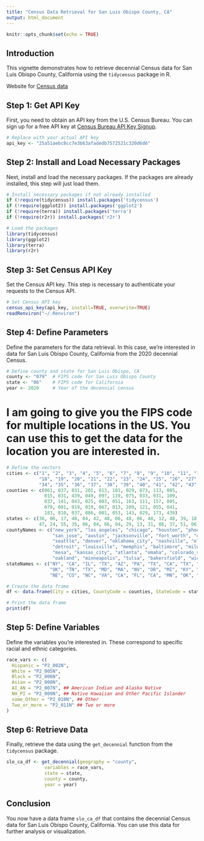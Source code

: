 ```yaml
---
title: "Census Data Retrieval for San Luis Obispo County, CA"
output: html_document
---
```


```r
knitr::opts_chunk$set(echo = TRUE)
```

## Introduction

This vignette demonstrates how to retrieve decennial Census data for San Luis Obispo County, California using the `tidycensus` package in R.

Website for [Census data](https://www.census.gov/quickfacts/fact/table/)

## Step 1: Get API Key

First, you need to obtain an API key from the U.S. Census Bureau. You can sign up for a free API key at [Census Bureau API Key Signup](https://api.census.gov/data/key_signup.html).

```r
# Replace with your actual API key
api_key <- "25a51aebc8cc7e3b63afadedb7572521c320d6d6"
```

## Step 2: Install and Load Necessary Packages

Next, install and load the necessary packages. If the packages are already installed, this step will just load them.

```r
# Install necessary packages if not already installed
if (!require(tidycensus)) install.packages('tidycensus')
if (!require(ggplot2)) install.packages('ggplot2')
if (!require(terra)) install.packages('terra')
if (!require(r2r)) install.packages('r2r')

# Load the packages
library(tidycensus)
library(ggplot2)
library(terra)
library(r2r)
```

## Step 3: Set Census API Key

Set the Census API key. This step is necessary to authenticate your requests to the Census API.

```r
# Set Census API key
census_api_key(api_key, install=TRUE, overwrite=TRUE)
readRenviron("~/.Renviron")
```

## Step 4: Define Parameters

Define the parameters for the data retrieval. In this case, we're interested in data for San Luis Obispo County, California from the 2020 decennial Census.



```r
# Define county and state for San Luis Obispo, CA
county <- "079"  # FIPS code for San Luis Obispo County
state <- "06"    # FIPS code for California
year <- 2020     # Year of the decennial census
```

# I am going to give you the FIPS code for multiple locations in the US. You can use this to get the data for the location you are interested in.
```r
# Define the vectors
cities <- c("1", "2", "3", "4", "5", "6", "7", "8", "9", "10", "11", "12", "13", "14", "15", "16", "17",
            "18", "19", "20", "21", "22", "23", "24", "25", "26", "27", "28", "29", "30", "31", "32", "33",
            "34", "35", "36", "37", "38", "39", "40", "41", "42", "43", "44", "45", "46", "47", "48", "49", "50")
counties <- c(061, 037, 031, 201, 013, 101, 029, 073, 113, 085,
              015, 031, 439, 049, 097, 119, 075, 033, 031, 109,
              037, 141, 043, 025, 003, 051, 163, 111, 157, 005,
              079, 001, 019, 019, 067, 013, 209, 121, 055, 041,
              183, 810, 037, 086, 001, 053, 143, 029, 173, 439)
states <- c(36, 06, 17, 48, 04, 42, 48, 06, 48, 06, 48, 12, 48, 39, 18, 37, 06, 53, 08, 40, 47, 48, 24, 25, 32, 41, 26, 21,
            47, 24, 55, 35, 06, 04, 06, 04, 29, 13, 31, 08, 37, 51, 06, 12, 06, 27, 40, 06, 20, 48)
countyNames <- c("new_york", "los_angeles", "chicago", "houston", "phoenix", "philadelphia", "san_antonio", "san_diego", "dallas", 
                 "san_jose", "austin", "jacksonville", "fort_worth", "columbus", "indianapolis", "charlotte", "san_francisco",
                 "seattle", "denver", "oklahoma_city", "nashville", "el_paso", "washington", "boston", "las_vegas", "portland", 
                 "detroit", "louisville", "memphis", "baltimore", "milwaukee", "albuquerque", "fresno", "tucson", "sacramento",
                 "mesa", "kansas_city", "atlanta", "omaha", "colorado_springs", "raleigh", "virginia_beach", "long_beach", "miami",
                 "oakland", "minneapolis", "tulsa", "bakersfield", "wichita", "arlington")
stateNames <- c("NY", "CA", "IL", "TX", "AZ", "PA", "TX", "CA", "TX", "CA", "TX", "FL", "TX", "OH", "IN", "NC", "CA", "WA", "CO",
                "OK", "TN", "TX", "MD", "MA", "NV", "OR", "MI", "KY", "TN", "MD", "WI", "NM", "CA", "AZ", "CA", "AZ", "MO", "GA", 
                "NE", "CO", "NC", "VA", "CA", "FL", "CA", "MN", "OK", "CA", "KS", "TX")

# Create the data frame
df <- data.frame(City = cities, CountyCode = counties, StateCode = states, CountyName = countyNames, StateName = stateNames)

# Print the data frame
print(df)

```


## Step 5: Define Variables

Define the variables you're interested in. These correspond to specific racial and ethnic categories.

```r
race_vars <- c(
  Hispanic = "P2_002N",
  White = "P2_005N",
  Black = "P2_006N",
  Asian = "P2_008N",
  AI_AN = "P2_007N", ## American Indian and Alaska Native
  NH_PI = "P2_009N", ## Native Hawaiian and Other Pacific Islander
  some_Other = "P2_010N", ## Other
  Two_or_more = "P2_011N" ## Two or more
)
```

## Step 6: Retrieve Data

Finally, retrieve the data using the `get_decennial` function from the `tidycensus` package.

```r
slo_ca_df <- get_decennial(geography = "county", 
              variables = race_vars, 
              state = state, 
              county = county, 
              year = year)
```

## Conclusion

You now have a data frame `slo_ca_df` that contains the decennial Census data for San Luis Obispo County, California. You can use this data for further analysis or visualization.
